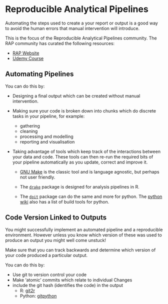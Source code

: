 # Reproducible Analytical Pipelines {#rap}
Automating the steps used to create a your report or output is a good way to avoid the human errors that manual intervention will introduce.

This is the focus of the Reproducible Analytical Pipelines community. The RAP community has curated the following resources:

* [RAP Website](https://ukgovdatascience.github.io/rap-website/)
* [Udemy Course](https://www.udemy.com/reproducible-analytical-pipelines/)


## Automating Pipelines
You can do this by:

* Designing a final output which can be created without manual intervention.

* Making sure your code is broken down into chunks which do discrete tasks in your pipeline, for example:
    * gathering
    * cleaning
    * processing and modelling
    * reporting and visualisation

* Taking advantage of tools which keep track of the interactions between your data and code. These tools can then re-run the required bits of your pipeline automatically as you update, correct and improve it.

    * [GNU Make](https://www.gnu.org/software/make/) is the classic tool and is language agnostic, but perhaps not user friendly.

    * The [`drake`](https://ropenscilabs.github.io/drake-manual/) package is designed for analysis pipelines in R.

    * The [`doit`](https://pydoit.org/) package can do the same and more for python. The [python wiki](https://wiki.python.org/moin/ConfigurationAndBuildTools) also has a list of build tools for python.

## Code Version Linked to Outputs
You might successfully implement an automated pipeline and a reproducible environment. However unless you know which version of these was used to produce an output you might well come unstuck!

Make sure that you can track backwards and determine which version of your code produced a particular output.

You can do this by:

* Use git to version control your code
* Make 'atomic' commits which relate to individual Changes
* include the git hash (identifies the code) in the output
    * R: [git2r](https://docs.ropensci.org/git2r/)
    * Python: [gitpython](https://gitpython.readthedocs.io/en/stable/)
